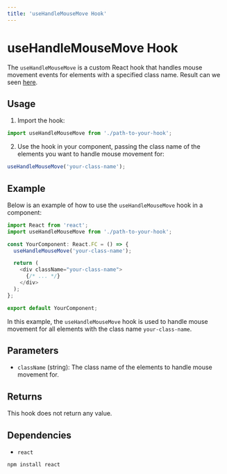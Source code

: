 ```yaml
---
title: 'useHandleMouseMove Hook'
---
```


# useHandleMouseMove Hook

The `useHandleMouseMove` is a custom React hook that handles mouse movement events for elements with a specified class name. Result can we seen <a href="https://remcostoeten.com" target="_blank">here</a>.   

## Usage

1. Import the hook:

```javascript
import useHandleMouseMove from './path-to-your-hook';
```                  

2. Use the hook in your component, passing the class name of the elements you want to handle mouse movement for:

```javascript
useHandleMouseMove('your-class-name');
```

## Example

Below is an example of how to use the `useHandleMouseMove` hook in a component:

```typescript
import React from 'react';
import useHandleMouseMove from './path-to-your-hook';

const YourComponent: React.FC = () => {
  useHandleMouseMove('your-class-name');

  return (
    <div className="your-class-name">
      {/* ... */}
    </div>
  );
};

export default YourComponent;
```

In this example, the `useHandleMouseMove` hook is used to handle mouse movement for all elements with the class name `your-class-name`.

## Parameters

- `className` (string): The class name of the elements to handle mouse movement for.

## Returns

This hook does not return any value.

## Dependencies

- `react`

```bash
npm install react
```

